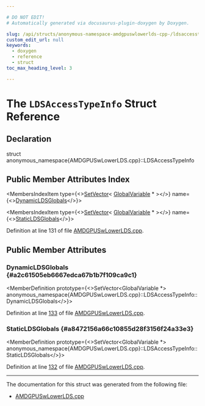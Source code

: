 ```yaml
---

# DO NOT EDIT!
# Automatically generated via docusaurus-plugin-doxygen by Doxygen.

slug: /api/structs/anonymous-namespace-amdgpuswlowerlds-cpp-/ldsaccesstypeinfo
custom_edit_url: null
keywords:
  - doxygen
  - reference
  - struct
toc_max_heading_level: 3

---
```





# The `LDSAccessTypeInfo` Struct Reference

<DoxygenPage pluginConfig={pluginConfig}>



## Declaration

<CodeBlock>struct anonymous_namespace{AMDGPUSwLowerLDS.cpp}::LDSAccessTypeInfo</CodeBlock>

## Public Member Attributes Index

<MembersIndex>

<MembersIndexItem
  type={<><a href="/docs/api/classes/llvm/setvector">SetVector</a>&lt; <a href="/docs/api/classes/llvm/globalvariable">GlobalVariable</a> &#42; &gt;</>}
  name={<><a href="#a2c61505eb6667edca67b1b7f109ca9c1">DynamicLDSGlobals</a></>}>
</MembersIndexItem>

<MembersIndexItem
  type={<><a href="/docs/api/classes/llvm/setvector">SetVector</a>&lt; <a href="/docs/api/classes/llvm/globalvariable">GlobalVariable</a> &#42; &gt;</>}
  name={<><a href="#a8472156a66c10855d28f3156f24a33e3">StaticLDSGlobals</a></>}>
</MembersIndexItem>

</MembersIndex>


Definition at line 131 of file <a href="/docs/api/files/lib/lib/target/lib/target/amdgpu/amdgpuswlowerlds-cpp">AMDGPUSwLowerLDS.cpp</a>.

<SectionDefinition>

## Public Member Attributes

### DynamicLDSGlobals {#a2c61505eb6667edca67b1b7f109ca9c1}

<MemberDefinition
  prototype={<>SetVector&lt;GlobalVariable &#42;&gt; anonymous&#95;namespace&#123;AMDGPUSwLowerLDS.cpp&#125;::LDSAccessTypeInfo::DynamicLDSGlobals</>}>

Definition at line <a href="/docs/api/files/lib/lib/target/lib/target/amdgpu/amdgpuswlowerlds-cpp/#l00133">133</a> of file <a href="/docs/api/files/lib/lib/target/lib/target/amdgpu/amdgpuswlowerlds-cpp">AMDGPUSwLowerLDS.cpp</a>.
</MemberDefinition>

### StaticLDSGlobals {#a8472156a66c10855d28f3156f24a33e3}

<MemberDefinition
  prototype={<>SetVector&lt;GlobalVariable &#42;&gt; anonymous&#95;namespace&#123;AMDGPUSwLowerLDS.cpp&#125;::LDSAccessTypeInfo::StaticLDSGlobals</>}>

Definition at line <a href="/docs/api/files/lib/lib/target/lib/target/amdgpu/amdgpuswlowerlds-cpp/#l00132">132</a> of file <a href="/docs/api/files/lib/lib/target/lib/target/amdgpu/amdgpuswlowerlds-cpp">AMDGPUSwLowerLDS.cpp</a>.
</MemberDefinition>

</SectionDefinition>

<hr/>

The documentation for this struct was generated from the following file:

<ul>
<li><a href="/docs/api/files/lib/lib/target/lib/target/amdgpu/amdgpuswlowerlds-cpp">AMDGPUSwLowerLDS.cpp</a></li>
</ul>

</DoxygenPage>
